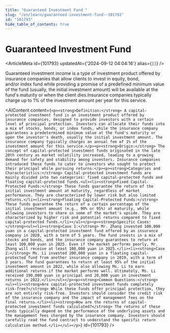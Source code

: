 ```yaml
---
title: "Guaranteed Investment Fund "
slug: "/en/learn/guaranteed-investment-fund--101793"
id: "101793"
hide_table_of_contents: true
---
```



# Guaranteed Investment Fund 

<ArticleMeta id={101793} updatedAt={'2024-09-12 04:04:16'} alias={`[]`} />
<div className='border-solid border-b border-t-0 my-4 border-[var(--ifm-color-gray-300)]' />

Guaranteed investment income is a type of investment product offered by insurance companies that allow clients to invest in equity, bond, and/or index fund while providing a promise of a predefined minimum value of the fund (usually, the initial investment amount) will be available at the fund's maturity or when the client dies.Insurance companies typically charge up to 1% of the investment amount per year for this service.

<AIContent content={`<p><strong>Definition:</strong> A capital-protected investment fund is an investment product offered by insurance companies, designed to provide investors with a certain level of principal protection. Investors can allocate their funds into a mix of stocks, bonds, or index funds, while the insurance company guarantees a predetermined minimum value at the fund's maturity or upon the investor's death, usually the initial investment amount. The insurance company typically charges an annual fee of 1% of the investment amount for this service.</p><p><strong>Origin:</strong> The concept of capital-protected investment funds originated in the late 20th century as market volatility increased, leading to a growing demand for safety and stability among investors. Insurance companies introduced these funds to cater to investors who sought to protect their principal while pursuing returns.</p><p><strong>Categories and Characteristics:</strong> Capital-protected investment funds are mainly divided into two categories: fixed capital-protected funds and floating capital-protected funds.<ul><li><strong>Fixed Capital-Protected Funds:</strong> These funds guarantee the return of the initial investment amount at maturity, regardless of market performance. They are characterized by lower risk but also limited returns.</li><li><strong>Floating Capital-Protected Funds:</strong> These funds guarantee the return of a certain percentage of the initial investment amount (e.g., 90% or 95%) at maturity, while allowing investors to share in some of the market's upside. They are characterized by higher risk and potential returns compared to fixed capital-protected funds.</li></ul></p><p><strong>Specific Cases:</strong><ul><li><strong>Case 1:</strong> Mr. Zhang invested 100,000 yuan in a capital-protected investment fund offered by an insurance company in 2020, with a term of 5 years. The fund invests in a mix of stocks and bonds, and the insurance company guarantees to return at least 100,000 yuan in 2025. Even if the market performs poorly, Mr. Zhang will receive at least 100,000 yuan in 2025.</li><li><strong>Case 2:</strong> Ms. Li invested 200,000 yuan in a floating capital-protected fund from another insurance company in 2019, with a term of 3 years. The fund guarantees to return at least 95% of the initial investment amount in 2022, while also allowing Ms. Li to earn additional returns if the market performs well. Ultimately, Ms. Li received 190,000 yuan in principal and 20,000 yuan in investment returns in 2022.</li></ul></p><p><strong>Common Questions:</strong><ul><li><strong>Are capital-protected investment funds completely risk-free?</strong> While these funds offer principal protection, they are not entirely risk-free. Investors should consider the credit risk of the insurance company and the impact of management fees on the final returns.</li><li><strong>How are the returns of capital-protected investment funds calculated?</strong> The returns of these funds typically depend on the performance of the underlying assets and the management fees charged by the insurance company. Investors should carefully read the fund contract to understand the specific return calculation method.</li></ul></p>`} id={101793} />
